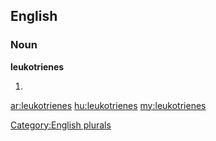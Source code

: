 ==English==

===Noun===
'''leukotrienes'''

# {{plural of|[[leukotriene]]}}

[[Category:English plurals]]

[[ar:leukotrienes]]
[[hu:leukotrienes]]
[[my:leukotrienes]]
